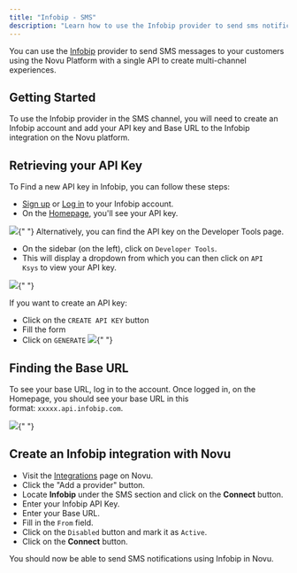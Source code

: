 ```yaml
---
title: "Infobip - SMS"
description: "Learn how to use the Infobip provider to send sms notifications using Novu"
---
```


You can use the [Infobip](https://www.infobip.com/developers/) provider to send SMS messages to your customers using the Novu Platform with a single API to create multi-channel experiences.

## Getting Started

To use the Infobip provider in the SMS channel, you will need to create an Infobip account and add your API key and Base URL to the Infobip integration on the Novu platform.

## Retrieving your API Key

To Find a new API key in Infobip, you can follow these steps:

- [Sign up](https://www.infobip.com/signup) or [Log in](https://portal.infobip.com/login/) to your Infobip account.
- On the [Homepage](https://portal.infobip.com/homepage/), you'll see your API key.

<Frame caption="See your API key on your homepage">
  <img src="/images/channels-and-providers/sms/infobip/image-63.png" />{" "}
</Frame>
Alternatively, you can find the API key on the Developer Tools page.

- On the sidebar (on the left), click on `Developer Tools`.
- This will display a dropdown from which you can then click on `API Ksys` to view your API key.

<Frame caption="Find your API key from the developer tools">
  <img src="/images/channels-and-providers/sms/infobip/image-64.png" />{" "}
</Frame>

If you want to create an API key:

- Click on the `CREATE API KEY` button
- Fill the form
- Click on `GENERATE`
  <Frame caption="Generate your API key">
    <img src="/images/channels-and-providers/sms/infobip/image-65.png" />{" "}
  </Frame>

## Finding the Base URL

To see your base URL, log in to the account. Once logged in, on the Homepage, you should see your base URL in this format: `xxxxx.api.infobip.com`.

<Frame caption="Your base URL is on the homepage">
  <img src="/images/channels-and-providers/sms/infobip/image-66.png" />{" "}
</Frame>

## Create an Infobip integration with Novu

- Visit the [Integrations](https://web.novu.co/integrations?utm_campaign=docs-sms-infobip) page on Novu.
- Click the "Add a provider" button.
- Locate **Infobip** under the SMS section and click on the **Connect** button.
- Enter your Infobip API Key.
- Enter your Base URL.
- Fill in the `From` field.
- Click on the `Disabled` button and mark it as `Active`.
- Click on the **Connect** button.

You should now be able to send SMS notifications using Infobip in Novu.
